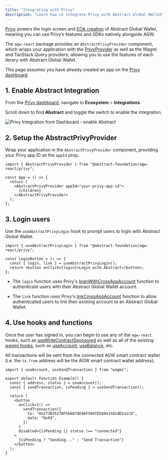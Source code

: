 ```yaml
---
title: "Integrating with Privy"
description: "Learn how to integrate Privy with Abstract Global Wallet"
---
```


[Privy](https://docs.privy.io/guide/react/quickstart) powers the login screen and 
[EOA creation](/abstract-global-wallet/architecture#eoa-creation)
of Abstract Global Wallet, meaning you can use Privy&rsquo;s features and SDKs natively alongside AGW.

The `agw-react` package provides an `AbstractPrivyProvider` component, 
which wraps your application with the [PrivyProvider](https://docs.privy.io/reference/sdk/react-auth/functions/PrivyProvider) 
as well as the Wagmi and TanStack Query providers; allowing you to use the features of each library with Abstract Global Wallet.


This page assumes you have already created an app on the [Privy dashboard](https://docs.privy.io/guide/react/quickstart).

## 1. Enable Abstract Integration

From the [Privy dashboard](https://dashboard.privy.io/),
navigate to **Ecosystem** > **Integrations**.

Scroll down to find **Abstract** and toggle the switch to enable the integration.

<img
  src="/images/privy-integration.png"
  alt="Privy Integration from Dashboard - enable Abstract" 
/>


## 2. Setup the AbstractPrivyProvider


Wrap your application in the `AbstractPrivyProvider` component, providing your
<Tooltip tip="Available from the Settings tab of the Privy dashboard.">Privy app ID</Tooltip>
 as the `appId` prop.

```tsx
import { AbstractPrivyProvider } from "@abstract-foundation/agw-react/privy";

const App = () => {
  return (
    <AbstractPrivyProvider appId="your-privy-app-id">
      {children}
    </AbstractPrivyProvider>
  );
};
```

## 3. Login users

Use the `useAbstractPrivyLogin` hook to prompt users to login with Abstract Global Wallet.

```tsx
import { useAbstractPrivyLogin } from "@abstract-foundation/agw-react/privy";

const LoginButton = () => {
  const { login, link } = useAbstractPrivyLogin();
  return <button onClick={login}>Login with Abstract</button>;
};
```

- The `login` function uses Privy's [loginWithCrossAppAccount](https://docs.privy.io/guide/react/cross-app/requester#login)
function to authenticate users with their Abstract Global Wallet account. 

- The `link` function uses Privy's [linkCrossAppAccount](https://docs.privy.io/guide/react/cross-app/requester#linking) 
function to allow authenticated users to link their existing account to an Abstract Global Wallet.

## 4. Use hooks and functions

Once the user has signed in, you can begin to use any of the `agw-react` hooks,
such as [useWriteContractSponsored](/abstract-global-wallet/agw-react/hooks/useWriteContractSponsored)
as well as all of the existing [wagmi hooks](https://wagmi.sh/react/api/hooks); such as [useAccount](https://wagmi.sh/react/api/hooks/useAccount),
[useBalance](https://wagmi.sh/react/api/hooks/useBalance), etc.

All transactions will be sent from the connected AGW smart contract wallet (i.e. the `tx.from` address will be the AGW smart contract wallet address).

```tsx
import { useAccount, useSendTransaction } from "wagmi";

export default function Example() {
  const { address, status } = useAccount();
  const { sendTransaction, isPending } = useSendTransaction();

  return (
    <button
      onClick={() =>
        sendTransaction({
          to: "0x273B3527BF5b607dE86F504fED49e1582dD2a1C6",
          data: "0x69",
        })
      }
      disabled={isPending || status !== "connected"}
    >
      {isPending ? "Sending..." : "Send Transaction"}
    </button>
  );
}
```
